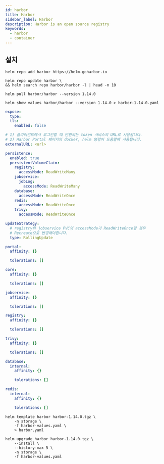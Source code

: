 ```yaml
---
id: harbor
title: Harbor
sidebar_label: Harbor
description: Harbor is an open source registry
keywords:
  - harbor
  - container
---
```


## 설치

```shell
helm repo add harbor https://helm.goharbor.io
```

```shell
helm repo update harbor \
&& helm search repo harbor/harbor -l | head -n 10
```

```shell
helm pull harbor/harbor --version 1.14.0
```

```shell
helm show values harbor/harbor --version 1.14.0 > harbor-1.14.0.yaml
```

```yaml title="harbor-values.yaml"
expose:
  type:
  tls:
    enabled: false

# 1) 클라이언트에서 로그인할 때 반환되는 token 서비스의 URL로 사용됩니다.
# 2) Harbor Portal 페이지의 docker, helm 명령어 도움말에 사용됩니다.
externalURL: <url>

persistence:
  enabled: true
  persistentVolumeClaim:
    registry:
      accessMode: ReadWriteMany
    jobservice:
      jobLog:
        accessMode: ReadWriteMany
    database:
      accessMode: ReadWriteOnce
    redis:
      accessMode: ReadWriteOnce
    trivy:
      accessMode: ReadWriteOnce

updateStrategy:
  # registry와 jobservice PVC의 accessMode가 ReadWriteOnce일 경우
  # Recreate으로 변경해야합니다.
  type: RollingUpdate

portal:
  affinity: {}

  tolerations: []

core:
  affinity: {}

  tolerations: []

jobservice:
  affinity: {}

  tolerations: []

registry:
  affinity: {}

  tolerations: []

trivy:
  affinity: {}

  tolerations: []

database:
  internal:
    affinity: {}

    tolerations: []

redis:
  internal:
    affinity: {}

    tolerations: []
```

```shell
helm template harbor harbor-1.14.0.tgz \
    -n storage \
    -f harbor-values.yaml \
    > harbor.yaml
```

```shell
helm upgrade harbor harbor-1.14.0.tgz \
    --install \
    --history-max 5 \
    -n storage \
    -f harbor-values.yaml
```
